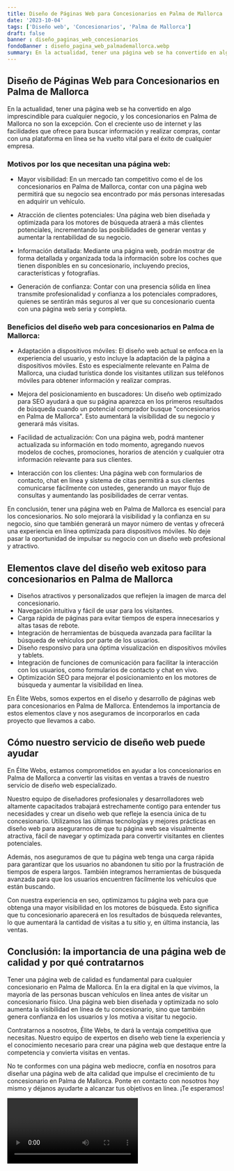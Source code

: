 ```yaml
---
title: Diseño de Páginas Web para Concesionarios en Palma de Mallorca
date: '2023-10-04'
tags: ['Diseño web', 'Concesionarios', 'Palma de Mallorca']
draft: false
banner : diseño_paginas_web_concesionarios
fondoBanner : diseño_pagina_web_palmademallorca.webp
summary: En la actualidad, tener una página web se ha convertido en algo imprescindible para cualquier negocio, y los concesionarios en Palma de Mallorca no son la excepción. Con el creciente uso de internet y las facilidades que ofrece para buscar información y realizar compras, contar con una plataforma en línea se ha vuelto vital para el éxito de cualquier empresa.
---
```


## Diseño de Páginas Web para Concesionarios en Palma de Mallorca

En la actualidad, tener una página web se ha convertido en algo imprescindible para cualquier negocio, y los concesionarios en Palma de Mallorca no son la excepción. Con el creciente uso de internet y las facilidades que ofrece para buscar información y realizar compras, contar con una plataforma en línea se ha vuelto vital para el éxito de cualquier empresa.

### Motivos por los que necesitan una página web:

- Mayor visibilidad:  En un mercado tan competitivo como el de los concesionarios en Palma de Mallorca, contar con una página web permitirá que su negocio sea encontrado por más personas interesadas en adquirir un vehículo.

- Atracción de clientes potenciales: Una página web bien diseñada y optimizada para los motores de búsqueda atraerá a más clientes potenciales, incrementando las posibilidades de generar ventas y aumentar la rentabilidad de su negocio.

- Información detallada: Mediante una página web, podrán mostrar de forma detallada y organizada toda la información sobre los coches que tienen disponibles en su concesionario, incluyendo precios, características y fotografías.

- Generación de confianza: Contar con una presencia sólida en línea transmite profesionalidad y confianza a los potenciales compradores, quienes se sentirán más seguros al ver que su concesionario cuenta con una página web seria y completa.

### Beneficios del diseño web para concesionarios en Palma de Mallorca:

- Adaptación a dispositivos móviles: El diseño web actual se enfoca en la experiencia del usuario, y esto incluye la adaptación de la página a dispositivos móviles. Esto es especialmente relevante en Palma de Mallorca, una ciudad turística donde los visitantes utilizan sus teléfonos móviles para obtener información y realizar compras.

- Mejora del posicionamiento en buscadores: Un diseño web optimizado para SEO ayudará a que su página aparezca en los primeros resultados de búsqueda cuando un potencial comprador busque "concesionarios en Palma de Mallorca". Esto aumentará la visibilidad de su negocio y generará más visitas.

- Facilidad de actualización: Con una página web, podrá mantener actualizada su información en todo momento, agregando nuevos modelos de coches, promociones, horarios de atención y cualquier otra información relevante para sus clientes.

- Interacción con los clientes: Una página web con formularios de contacto, chat en línea y sistema de citas permitirá a sus clientes comunicarse fácilmente con ustedes, generando un mayor flujo de consultas y aumentando las posibilidades de cerrar ventas.

En conclusión, tener una página web en Palma de Mallorca es esencial para los concesionarios. No solo mejorará la visibilidad y la confianza en su negocio, sino que también generará un mayor número de ventas y ofrecerá una experiencia en línea optimizada para dispositivos móviles. No deje pasar la oportunidad de impulsar su negocio con un diseño web profesional y atractivo.

<GifSeo />

<Cta />

## Elementos clave del diseño web exitoso para concesionarios en Palma de Mallorca

- Diseños atractivos y personalizados que reflejen la imagen de marca del concesionario.
- Navegación intuitiva y fácil de usar para los visitantes.
- Carga rápida de páginas para evitar tiempos de espera innecesarios y altas tasas de rebote.
- Integración de herramientas de búsqueda avanzada para facilitar la búsqueda de vehículos por parte de los usuarios.
- Diseño responsivo para una óptima visualización en dispositivos móviles y tablets.
- Integración de funciones de comunicación para facilitar la interacción con los usuarios, como formularios de contacto y chat en vivo.
- Optimización SEO para mejorar el posicionamiento en los motores de búsqueda y aumentar la visibilidad en línea.

En Élite Webs, somos expertos en el diseño y desarrollo de páginas web para concesionarios en Palma de Mallorca. Entendemos la importancia de estos elementos clave y nos aseguramos de incorporarlos en cada proyecto que llevamos a cabo.

## Cómo nuestro servicio de diseño web puede ayudar

En Élite Webs, estamos comprometidos en ayudar a los concesionarios en Palma de Mallorca a convertir las visitas en ventas a través de nuestro servicio de diseño web especializado.

Nuestro equipo de diseñadores profesionales y desarrolladores web altamente capacitados trabajará estrechamente contigo para entender tus necesidades y crear un diseño web que refleje la esencia única de tu concesionario. Utilizamos las últimas tecnologías y mejores prácticas en diseño web para asegurarnos de que tu página web sea visualmente atractiva, fácil de navegar y optimizada para convertir visitantes en clientes potenciales.

Además, nos aseguramos de que tu página web tenga una carga rápida para garantizar que los usuarios no abandonen tu sitio por la frustración de tiempos de espera largos. También integramos herramientas de búsqueda avanzada para que los usuarios encuentren fácilmente los vehículos que están buscando.

Con nuestra experiencia en seo, optimizamos tu página web para que obtenga una mayor visibilidad en los motores de búsqueda. Esto significa que tu concesionario aparecerá en los resultados de búsqueda relevantes, lo que aumentará la cantidad de visitas a tu sitio y, en última instancia, las ventas.

## Conclusión: la importancia de una página web de calidad y por qué contratarnos

Tener una página web de calidad es fundamental para cualquier concesionario en Palma de Mallorca. En la era digital en la que vivimos, la mayoría de las personas buscan vehículos en línea antes de visitar un concesionario físico. Una página web bien diseñada y optimizada no solo aumenta la visibilidad en línea de tu concesionario, sino que también genera confianza en los usuarios y los motiva a visitar tu negocio.

Contratarnos a nosotros, Élite Webs, te dará la ventaja competitiva que necesitas. Nuestro equipo de expertos en diseño web tiene la experiencia y el conocimiento necesario para crear una página web que destaque entre la competencia y convierta visitas en ventas.

No te conformes con una página web mediocre, confía en nosotros para diseñar una página web de alta calidad que impulse el crecimiento de tu concesionario en Palma de Mallorca. Ponte en contacto con nosotros hoy mismo y déjanos ayudarte a alcanzar tus objetivos en línea. ¡Te esperamos!

<Video />

<CtaBot job='Concesionarios' city='Palma de Mallorca'/>

<Gmaps query='Palma de Mallorca+españa+maps' />